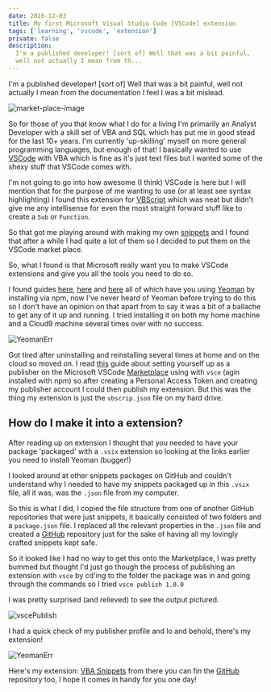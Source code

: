 ```yaml
---
date: 2016-12-03
title: My first Microsoft Visual Studio Code [VSCode] extension
tags: ['learning', 'vscode', 'extension']
private: false
description:
  I'm a published developer! [sort of] Well that was a bit painful,
  well not actually I mean from th...
---
```


I'm a published developer! [sort of] Well that was a bit painful, well
not actually I mean from the documentation I feel I was a bit mislead.

![market-place-image](./visual-studio-marketplace.png)

So for those of you that know what I do for a living I'm primarily an
Analyst Developer with a skill set of VBA and SQL which has put me in
good stead for the last 10+ years. I'm currently 'up-skilling' myself
on more general programming languages, but enough of that! I basically
wanted to use [VSCode][vscode] with VBA which is fine as it's just
text files but I wanted some of the shexy stuff that VSCode comes
with.

I'm not going to go into how awesome (I think) VSCode is here but I
will mention that for the purpose of me wanting to use (or at least
see syntax highlighting) I found this extension for
[VBScript][vbscript] which was neat but didn't give me any
intellisense for even the most straight forward stuff like to create a
`Sub` or `Function`.

So that got me playing around with making my own [snippets][snippets]
and I found that after a while I had quite a lot of them so I decided
to put them on the VSCode market place.

So, what I found is that Microsoft really want you to make VSCode
extensions and give you all the tools you need to do so.

I found guides [here][guide1], [here][guide2] and [here][guide3] all
of which have you using [Yeoman](http://yeoman.io/) by installing via
npm, now I've never heard of Yeoman before trying to do this so I
don't have an opinion on that apart from to say it was a bit of a
ballache to get any of it up and running. I tried installing it on
both my home machine and a Cloud9 machine several times over with no
success.

![YeomanErr](./yeoman-err.png)

Got tired after uninstalling and reinstalling several times at home
and on the cloud so moved on. I read
[this](https://code.visualstudio.com/docs/tools/vscecli) guide about
setting yourself up as a publisher on the Microsoft VSCode
[Marketplace](https://marketplace.visualstudio.com/) using with `vsce`
(agin installed with npm) so after creating a Personal Access Token
and creating my publisher account I could then publish my extension.
But this was the thing my extension is just the `vbscrip.json` file on
my hard drive.

## How do I make it into a extension?

After reading up on extension I thought that you needed to have your
package 'packaged' with a `.vsix` extension so looking at the links
earlier you need to install Yeoman (bugger!)

I looked around at other snippets packages on GitHub and couldn't
understand why I needed to have my snippets packaged up in this
`.vsix` file, all it was, was the `.json` file from my computer.

So this is what I did, I copied the file structure from one of another
GitHub repositories that were just snippets, it basically consisted of
two folders and a `package.json` file. I replaced all the relevant
properties in the `.json` file and created a
[GitHub](https://github.com/spences10/vba-snippets) repository just
for the sake of having all my lovingly crafted snippets kept safe.

So it looked like I had no way to get this onto the Marketplace, I was
pretty bummed but thought I'd just go though the process of publishing
an extension with `vsce` by cd'ing to the folder the package was in
and going through the commands so I tried `vsce publish 1.0.0`

I was pretty surprised (and relieved) to see the output pictured.

![vscePublish](./vsce-publish.png)

I had a quick check of my publisher profile and lo and behold, there's
my extension!

![YeomanErr](./marketplace-extensions-management.png)

Here's my extension:
[VBA Snippets](https://marketplace.visualstudio.com/items?itemName=spences10.vba-snippets)
from there you can fin the
[GitHub](https://github.com/spences10/vba-snippets) repository too, I
hope it comes in handy for you one day!

[vbscript]:
  https://marketplace.visualstudio.com/items?itemName=luggage66.VBScript
[vscode]: https://code.visualstudio.com/
[snippets]:
  https://code.visualstudio.com/Docs/customization/userdefinedsnippets
[guide1]: https://code.visualstudio.com/docs/extensions/overview
[guide2]:
  https://code.visualstudio.com/docs/extensions/example-hello-world
[guide3]:
  https://code.visualstudio.com/docs/extensions/testing-extensions
